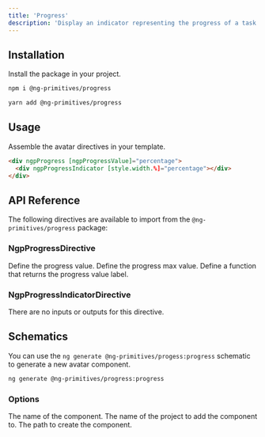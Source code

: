```yaml
---
title: 'Progress'
description: 'Display an indicator representing the progress of a task.'
---
```


## Installation

Install the package in your project.

<CodeGroup>

  ```bash npm
  npm i @ng-primitives/progress
  ```

  ```bash yarn
  yarn add @ng-primitives/progress
  ```

</CodeGroup>

## Usage

Assemble the avatar directives in your template.

```html
<div ngpProgress [ngpProgressValue]="percentage">
  <div ngpProgressIndicator [style.width.%]="percentage"></div>
</div>
```

## API Reference

The following directives are available to import from the `@ng-primitives/progress` package:

### NgpProgressDirective

<ResponseField name="ngpProgressValue" type="number">
  Define the progress value.
</ResponseField>

<ResponseField name="ngpProgressMax" type="number" default="100">
  Define the progress max value.
</ResponseField>

<ResponseField name="ngpProgressValueLabel" type="(value: number, max: number) => string">
  Define a function that returns the progress value label.
</ResponseField>

### NgpProgressIndicatorDirective

There are no inputs or outputs for this directive.

## Schematics

You can use the `ng generate @ng-primitives/progess:progress` schematic to generate a new avatar component.

```bash
ng generate @ng-primitives/progress:progress
```

### Options

<ResponseField name="name" type="string">
  The name of the component.
</ResponseField>

<ResponseField name="project" type="string">
  The name of the project to add the component to.
</ResponseField>

<ResponseField name="path" type="string">
  The path to create the component.
</ResponseField>
